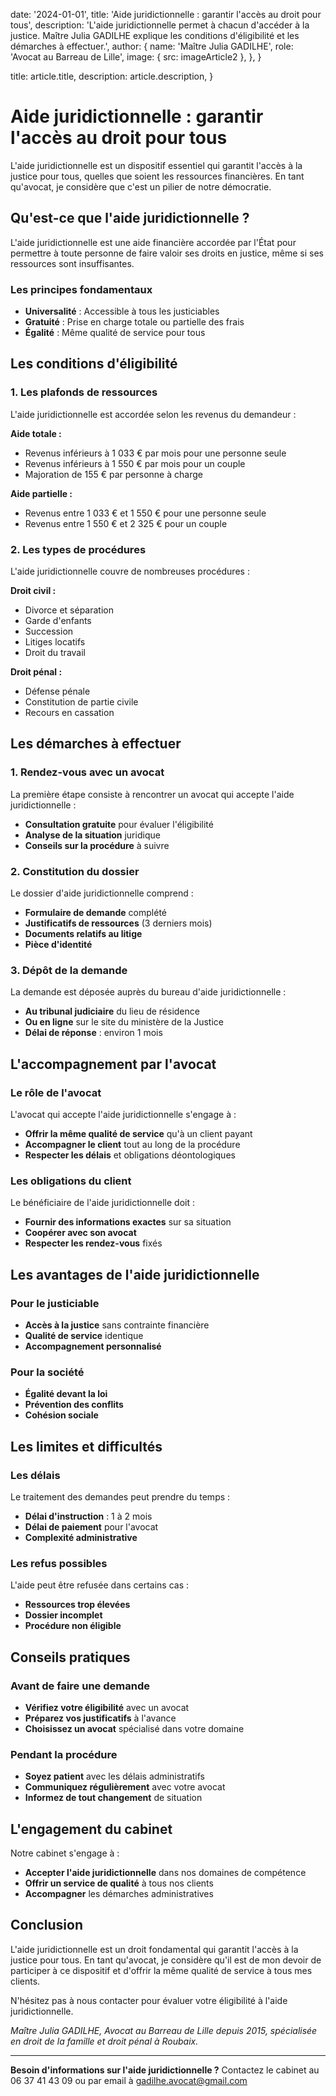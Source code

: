 
  date: '2024-01-01',
  title: 'Aide juridictionnelle : garantir l\'accès au droit pour tous',
  description:
    'L\'aide juridictionnelle permet à chacun d\'accéder à la justice. Maître Julia GADILHE explique les conditions d\'éligibilité et les démarches à effectuer.',
  author: {
    name: 'Maître Julia GADILHE',
    role: 'Avocat au Barreau de Lille',
    image: { src: imageArticle2 },
  },
}

  title: article.title,
  description: article.description,
}

# Aide juridictionnelle : garantir l'accès au droit pour tous

L'aide juridictionnelle est un dispositif essentiel qui garantit l'accès à la justice pour tous, quelles que soient les ressources financières. En tant qu'avocat, je considère que c'est un pilier de notre démocratie.

## Qu'est-ce que l'aide juridictionnelle ?

L'aide juridictionnelle est une aide financière accordée par l'État pour permettre à toute personne de faire valoir ses droits en justice, même si ses ressources sont insuffisantes.

### Les principes fondamentaux

- **Universalité** : Accessible à tous les justiciables
- **Gratuité** : Prise en charge totale ou partielle des frais
- **Égalité** : Même qualité de service pour tous

## Les conditions d'éligibilité

### 1. Les plafonds de ressources

L'aide juridictionnelle est accordée selon les revenus du demandeur :

**Aide totale :**
- Revenus inférieurs à 1 033 € par mois pour une personne seule
- Revenus inférieurs à 1 550 € par mois pour un couple
- Majoration de 155 € par personne à charge

**Aide partielle :**
- Revenus entre 1 033 € et 1 550 € pour une personne seule
- Revenus entre 1 550 € et 2 325 € pour un couple

### 2. Les types de procédures

L'aide juridictionnelle couvre de nombreuses procédures :

**Droit civil :**
- Divorce et séparation
- Garde d'enfants
- Succession
- Litiges locatifs
- Droit du travail

**Droit pénal :**
- Défense pénale
- Constitution de partie civile
- Recours en cassation

## Les démarches à effectuer

### 1. Rendez-vous avec un avocat

La première étape consiste à rencontrer un avocat qui accepte l'aide juridictionnelle :

- **Consultation gratuite** pour évaluer l'éligibilité
- **Analyse de la situation** juridique
- **Conseils sur la procédure** à suivre

### 2. Constitution du dossier

Le dossier d'aide juridictionnelle comprend :

- **Formulaire de demande** complété
- **Justificatifs de ressources** (3 derniers mois)
- **Documents relatifs au litige**
- **Pièce d'identité**

### 3. Dépôt de la demande

La demande est déposée auprès du bureau d'aide juridictionnelle :

- **Au tribunal judiciaire** du lieu de résidence
- **Ou en ligne** sur le site du ministère de la Justice
- **Délai de réponse** : environ 1 mois

## L'accompagnement par l'avocat

### Le rôle de l'avocat

L'avocat qui accepte l'aide juridictionnelle s'engage à :

- **Offrir la même qualité de service** qu'à un client payant
- **Accompagner le client** tout au long de la procédure
- **Respecter les délais** et obligations déontologiques

### Les obligations du client

Le bénéficiaire de l'aide juridictionnelle doit :

- **Fournir des informations exactes** sur sa situation
- **Coopérer avec son avocat**
- **Respecter les rendez-vous** fixés

## Les avantages de l'aide juridictionnelle

### Pour le justiciable

- **Accès à la justice** sans contrainte financière
- **Qualité de service** identique
- **Accompagnement personnalisé**

### Pour la société

- **Égalité devant la loi**
- **Prévention des conflits**
- **Cohésion sociale**

## Les limites et difficultés

### Les délais

Le traitement des demandes peut prendre du temps :

- **Délai d'instruction** : 1 à 2 mois
- **Délai de paiement** pour l'avocat
- **Complexité administrative**

### Les refus possibles

L'aide peut être refusée dans certains cas :

- **Ressources trop élevées**
- **Dossier incomplet**
- **Procédure non éligible**

## Conseils pratiques

### Avant de faire une demande

- **Vérifiez votre éligibilité** avec un avocat
- **Préparez vos justificatifs** à l'avance
- **Choisissez un avocat** spécialisé dans votre domaine

### Pendant la procédure

- **Soyez patient** avec les délais administratifs
- **Communiquez régulièrement** avec votre avocat
- **Informez de tout changement** de situation

## L'engagement du cabinet

Notre cabinet s'engage à :

- **Accepter l'aide juridictionnelle** dans nos domaines de compétence
- **Offrir un service de qualité** à tous nos clients
- **Accompagner** les démarches administratives

## Conclusion

L'aide juridictionnelle est un droit fondamental qui garantit l'accès à la justice pour tous. En tant qu'avocat, je considère qu'il est de mon devoir de participer à ce dispositif et d'offrir la même qualité de service à tous mes clients.

N'hésitez pas à nous contacter pour évaluer votre éligibilité à l'aide juridictionnelle.

*Maître Julia GADILHE, Avocat au Barreau de Lille depuis 2015, spécialisée en droit de la famille et droit pénal à Roubaix.*

---

**Besoin d'informations sur l'aide juridictionnelle ?** Contactez le cabinet au 06 37 41 43 09 ou par email à gadilhe.avocat@gmail.com 